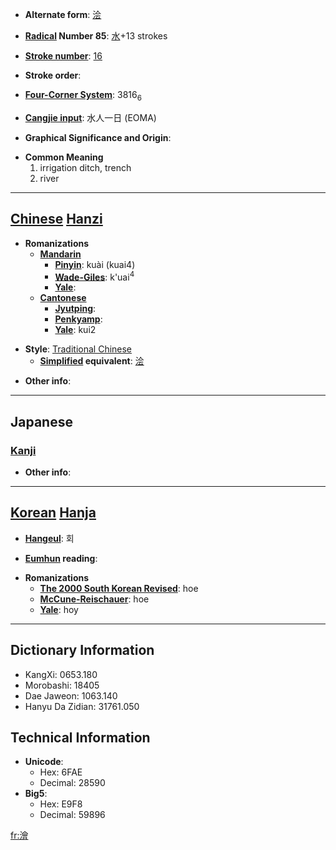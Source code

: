 * '''Alternate form''': [[浍]]

* '''[[Wiktionary:Chinese radical index| Radical]] Number 85''': [[Wiktionary:Chinese radical index 水|水]]+13 strokes

* '''[[Wiktionary:Chinese total strokes index|Stroke number]]''': [[Wiktionary:Chinese total strokes index 16|16]]

* '''Stroke order''': 

* '''[[Wiktionary:Chinese four corner index|Four-Corner System]]''': 3816<sub>6</sub>

* '''[[Wiktionary:Chinese Cangjie index|Cangjie input]]''': 水人一日 (EOMA)

* '''Graphical Significance and Origin''': 

* '''Common Meaning'''
*#irrigation ditch, trench
*# river


----

== [[Chinese]] [[Hanzi]] ==

* '''Romanizations'''
** '''[[Mandarin]]'''
*** '''[[Pinyin]]''': kuài (kuai4)
*** '''[[Wade-Giles]]''': k'uai<sup>4</sup>
*** '''[[Yale]]''': 
** '''[[Cantonese]]'''
*** '''[[Jyutping]]''':
*** '''[[Penkyamp]]''': 
*** '''[[Yale]]''': kui2

* '''Style''': [[Traditional Chinese]] 
** '''[[Simplified Chinese|Simplified]] equivalent''': [[浍]]

* '''Other info''': 

----

==Japanese==
===[[Kanji]]===
{{kanji|on readings=[[かい]] (kai), [[け]] (ke), [[わい]] (wai), [[え]] (e)|kun readings=}}

* '''Other info''':  

----

== [[Korean]] [[Hanja]] ==

* '''[[Hangeul]]''': 회

* '''[[Eumhun]] reading''': 

* '''Romanizations'''
** '''[[The 2000 South Korean Revised Romanization|The 2000 South Korean Revised]]''': hoe
** '''[[McCune-Reischauer]]''': hoe
** '''[[Yale]]''': hoy

----

== Dictionary Information ==

* KangXi: 0653.180
* Morobashi: 18405
* Dae Jaweon: 1063.140
* Hanyu Da Zidian: 31761.050

== Technical Information ==

* '''Unicode''':
** Hex: 6FAE
** Decimal: 28590
* '''Big5''':
** Hex: E9F8
** Decimal: 59896

[[fr:澮]]